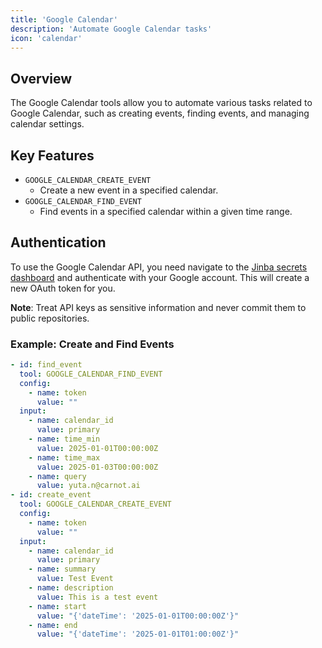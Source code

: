 ```yaml
---
title: 'Google Calendar'
description: 'Automate Google Calendar tasks'
icon: 'calendar'
---
```



## Overview
The Google Calendar tools allow you to automate various tasks related to Google Calendar, such as creating events, finding events, and managing calendar settings.

## Key Features
- `GOOGLE_CALENDAR_CREATE_EVENT`
  - Create a new event in a specified calendar.
- `GOOGLE_CALENDAR_FIND_EVENT`
  - Find events in a specified calendar within a given time range.

## Authentication

To use the Google Calendar API, you need navigate to the [Jinba secrets dashboard](https://app.jinba.io/workspace/secrets) and authenticate with your Google account. This will create a new OAuth token for you.

**Note**: Treat API keys as sensitive information and never commit them to public repositories.

### Example: Create and Find Events
```yaml
- id: find_event
  tool: GOOGLE_CALENDAR_FIND_EVENT
  config:
    - name: token
      value: ""
  input:
    - name: calendar_id
      value: primary
    - name: time_min
      value: 2025-01-01T00:00:00Z
    - name: time_max
      value: 2025-01-03T00:00:00Z
    - name: query
      value: yuta.n@carnot.ai
- id: create_event
  tool: GOOGLE_CALENDAR_CREATE_EVENT
  config:
    - name: token
      value: ""
  input:
    - name: calendar_id
      value: primary
    - name: summary
      value: Test Event
    - name: description
      value: This is a test event
    - name: start
      value: "{'dateTime': '2025-01-01T00:00:00Z'}"
    - name: end
      value: "{'dateTime': '2025-01-01T01:00:00Z'}"
```
